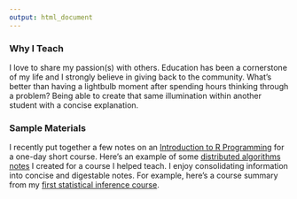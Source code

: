 ```yaml
---
output: html_document
---
```


### Why I Teach
I love to share my passion(s) with others. Education has been a cornerstone of my life and I strongly 
believe in giving back to the community. What's better than having a lightbulb moment after spending hours
thinking through a problem? Being able to create that same illumination within another student with 
a concise explanation.

### Sample Materials
I recently put together a few notes on an [Introduction to R Programming](files/Introduction_to_R_ICME_Short_Course_2018.pdf) for a one-day short course.
Here's an example of some [distributed algorithms notes](files/cme323_lec5.pdf) I created for a course 
I helped teach. I enjoy consolidating information into concise and digestable notes. For example, here's a course summary from my [first statistical inference course](files/stats_200_cs.pdf).